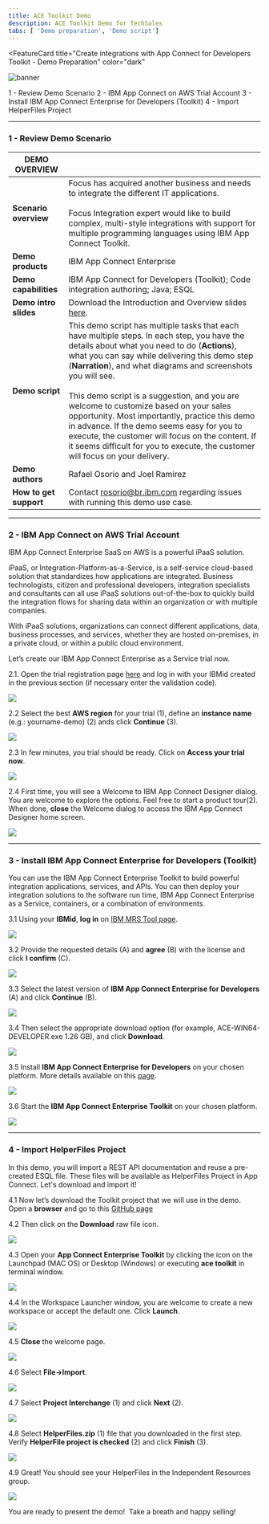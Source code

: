 ```yaml
---
title: ACE Toolkit Demo
description: ACE Toolkit Demo for TechSales
tabs: [ 'Demo preparation', 'Demo script']
---
```



<FeatureCard
  title="Create integrations with App Connect for Developers Toolkit - Demo Preparation"
  color="dark"
  >

![banner](./images/banner-ace-toolkit.jpg)

</FeatureCard>

<AnchorLinks>
  <AnchorLink>1 - Review Demo Scenario</AnchorLink>
  <AnchorLink>2 - IBM App Connect on AWS Trial Account</AnchorLink>
  <AnchorLink>3 - Install IBM App Connect Enterprise for Developers (Toolkit)</AnchorLink>
  <AnchorLink>4 - Import HelperFiles Project</AnchorLink>
</AnchorLinks>

***

### 1 - Review Demo Scenario

| DEMO OVERVIEW |                          |
| --------------------------------------- | ------------------------------------- |
| **Scenario overview** | Focus has acquired another business and needs to integrate the different IT applications. <br/><br/>Focus Integration expert would like to build complex, multi-style integrations with support for multiple programming languages using IBM App Connect Toolkit.  |
| **Demo products** | IBM App Connect Enterprise |
| **Demo capabilities** | IBM App Connect for Developers (Toolkit); Code integration authoring; Java; ESQL |
| **Demo intro slides** | Download the Introduction and Overview slides <a href="https://github.com/ibm-integration/learninghub/blob/main/src/pages/demos/apic-tech-graphql/files/APICGraphQLSlides.pptx" target="_blank" rel="noreferrer">here</a>. |
| **Demo script** | This demo script has multiple tasks that each have multiple steps. In each step, you have the details about what you need to do (**Actions**), what you can say while delivering this demo step (**Narration**), and what diagrams and screenshots you will see.<br/><br/> This demo script is a suggestion, and you are welcome to customize based on your sales opportunity. Most importantly, practice this demo in advance. If the demo seems easy for you to execute, the customer will focus on the content. If it seems difficult for you to execute, the customer will focus on your delivery. |
| **Demo authors** | Rafael Osorio and Joel Ramirez |
| **How to get support** | Contact <a href="mailto:rosorio@br.ibm.com">rosorio@br.ibm.com</a> regarding issues with running this demo use case. |

***

### 2 - IBM App Connect on AWS Trial Account

IBM App Connect Enterprise SaaS on AWS is a powerful iPaaS solution.

iPaaS, or Integration-Platform-as-a-Service, is a self-service cloud-based solution that standardizes how applications are integrated. Business technologists, citizen and professional developers, integration specialists and consultants can all use iPaaS solutions out-of-the-box to quickly build the integration flows for sharing data within an organization or with multiple companies.

With iPaaS solutions, organizations can connect different applications, data, business processes, and services, whether they are hosted on-premises, in a private cloud, or within a public cloud environment.

Let’s create our IBM App Connect Enterprise as a Service trial now.


2.1. Open the trial registration page <a href="https://register.saas.ibm.com/ace/trial/aws?source=UserCommunity" target="_blank">here</a> and log in with your IBMid created in the previous section (if necessary enter the validation code).

  ![](images/ace-aws-1.png)

2.2 Select the best **AWS region** for your trial (1), define an **instance name** (e.g.: yourname-demo) (2) ands click **Continue** (3).

  ![](images/ace-aws-2.png)

2.3 In few minutes, you trial should be ready. Click on **Access your trial now**.

  ![](images/ace-aws-3.png)

2.4 First time, you will see a Welcome to IBM App Connect Designer dialog. You are welcome to explore the options. Feel free to start a product tour(2). When done, **close** the Welcome dialog to access the IBM App Connect Designer home screen.

  ![](images/ace-aws-4.png)


***

### 3 - Install IBM App Connect Enterprise for Developers (Toolkit)

You can use the IBM App Connect Enterprise Toolkit to build powerful integration applications, services, and APIs. You can then deploy your integration solutions to the software run time, IBM App Connect Enterprise as a Service, containers, or a combination of environments.

3.1 Using your **IBMid**, **log in** on <a href="https://www.ibm.com/resources/mrs/assets?source=swg-wmbfd" target="_blank">IBM MRS Tool page</a>.

  ![](images/ace-toolkit-10-1.png)

3.2 Provide the requested details (A) and **agree** (B) with the license and click **I confirm** (C).

  ![](images/ace-toolkit-10-2.png)

3.3 Select the latest version of **IBM App Connect Enterprise for Developers** (A) and click **Continue** (B).

  ![](images/ace-toolkit-10-3.png)

3.4 Then select the appropriate download option (for example, ACE-WIN64-DEVELOPER.exe 1.26 GB), and click **Download**.

  ![](images/ace-toolkit-10-4.png)

3.5 Install **IBM App Connect Enterprise for Developers** on your chosen platform. More details available on this <a href="https://www.ibm.com/docs/en/app-connect/12.0?topic=enterprise-download-ace-developer-edition-get-started" target="_blank">page</a>.

  ![](images/ace-toolkit-10-5.png)

3.6 Start the **IBM App Connect Enterprise Toolkit** on your chosen platform.

  ![](images/ace-toolkit-10-6.png)

***

### 4 - Import HelperFiles Project

In this demo, you will import a REST API documentation and reuse a pre-created ESQL file. These files will be available as HelperFiles Project in App Connect. Let's download and import it!

4.1 Now let’s download the Toolkit project that we will use in the demo. Open a **browser** and go to this <a href="https://github.com/ibm-integration/learninghub/blob/main/static/ace-toolkit-files/HelperFiles.zip" target="_blank">GitHub page</a>

4.2 Then click on the **Download** raw file icon.

  ![](images/helper-files-2.png)

4.3 Open your **App Connect Enterprise Toolkit** by clicking the icon on the Launchpad (MAC OS) or Desktop (Windows) or executing **ace toolkit** in terminal window.

  ![](images/helper-files-3.png)

4.4 In the Workspace Launcher window, you are welcome to create a new workspace or accept the default one. Click **Launch**.

  ![](images/helper-files-4.png)

4.5 **Close** the welcome page.

  ![](images/helper-files-5.png)

4.6 Select **File->Import**.

  ![](images/helper-files-6.png)

4.7 Select **Project Interchange** (1) and click **Next** (2).

  ![](images/helper-files-7.png)

4.8 Select **HelperFiles.zip** (1) file that you downloaded in the first step. Verify **HelperFile project is checked** (2) and click **Finish** (3).

  ![](images/helper-files-8.png)

4.9 Great! You should see your HelperFiles in the Independent Resources group.

  ![](images/helper-files-9.png)

You are ready to present the demo!  Take a breath and happy selling!

<br/>
